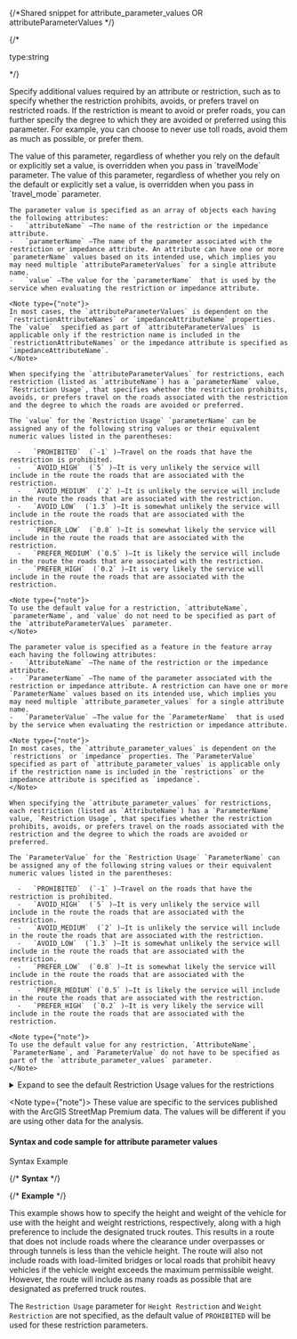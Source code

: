 {/*Shared snippet for attribute_parameter_values OR attributeParameterValues */}



<If c="requestType == 'direct'">
<ParamMetadata types={[{name:"[object]"}]} />
</If>

<If c="requestType == 'job'">
<ParamMetadata types={[{name:"table",link:"../routing-data-types#table"}]} />
</If>

{/* <p class="space-x-2"><span class="font-sm text-color-3">type:string</span></p> */}

Specify additional values required by an attribute or restriction, such as to specify whether the restriction prohibits, avoids, or prefers travel on restricted roads. If the restriction is meant to avoid or prefer roads, you can further specify the degree to which they are avoided or preferred using this parameter. For example, you can choose to never use toll roads, avoid them as much as possible, or prefer them.

<If c="requestType == 'direct'">
<Note type={"note"}>
  The value of this parameter, regardless of whether you rely on the default or explicitly set a value, is overridden when you pass in `travelMode`  parameter. 
  </Note>
</If>

<If c="requestType == 'job'">
<Note type={"note"}>
  The value of this parameter, regardless of whether you rely on the default or explicitly set a value, is overridden when you pass in `travel_mode`  parameter. 
</Note>
</If>

<If c="requestType == 'direct'">

  <MoreInfo>

    The parameter value is specified as an array of objects each having the following attributes:
    -   `attributeName` —The name of the restriction or the impedance attribute. 
    -   `parameterName` —The name of the parameter associated with the restriction or impedance attribute. An attribute can have one or more `parameterName` values based on its intended use, which implies you may need multiple `attributeParameterValues` for a single attribute name.
    -   `value` —The value for the `parameterName`  that is used by the service when evaluating the restriction or impedance attribute.

    <Note type={"note"}>
    In most cases, the `attributeParameterValues` is dependent on the `restrictionAttributeNames` or `impedanceAttributeName` properties. The `value`  specified as part of `attributeParameterValues` is applicable only if the restriction name is included in the `restrictionAttributeNames` or the impedance attribute is specified as `impedanceAttributeName`.
    </Note>

    When specifying the `attributeParameterValues` for restrictions, each restriction (listed as `attributeName`) has a `parameterName` value, `Restriction Usage`, that specifies whether the restriction prohibits, avoids, or prefers travel on the roads associated with the restriction and the degree to which the roads are avoided or preferred.

    The `value` for the `Restriction Usage` `parameterName` can be assigned any of the following string values or their equivalent numeric values listed in the parentheses:

      -   `PROHIBITED`  (`-1` )—Travel on the roads that have the restriction is prohibited.
      -   `AVOID_HIGH`  (`5` )—It is very unlikely the service will include in the route the roads that are associated with the restriction.
      -   `AVOID_MEDIUM`  (`2` )—It is unlikely the service will include in the route the roads that are associated with the restriction.
      -   `AVOID_LOW`  (`1.3` )—It is somewhat unlikely the service will include in the route the roads that are associated with the restriction.
      -   `PREFER_LOW`  (`0.8` )—It is somewhat likely the service will include in the route the roads that are associated with the restriction.
      -   `PREFER_MEDIUM` (`0.5` )—It is likely the service will include in the route the roads that are associated with the restriction.
      -   `PREFER_HIGH`  (`0.2` )—It is very likely the service will include in the route the roads that are associated with the restriction.

    <Note type={"note"}>
    To use the default value for a restriction, `attributeName`, `parameterName`, and `value` do not need to be specified as part of the `attributeParameterValues` parameter.
    </Note>

  </MoreInfo>

</If>

<If c="requestType == 'job'">

  <MoreInfo>

    The parameter value is specified as a feature in the feature array each having the following attributes:
    -   `AttributeName` —The name of the restriction or the impedance attribute. 
    -   `ParameterName` —The name of the parameter associated with the restriction or impedance attribute. A restriction can have one or more `ParameterName` values based on its intended use, which implies you may need multiple `attribute_parameter_values` for a single attribute name.
    -   `ParameterValue` —The value for the `ParameterName`  that is used by the service when evaluating the restriction or impedance attribute.

    <Note type={"note"}>
    In most cases, the `attribute_parameter_values` is dependent on the `restrictions` or `impedance` properties. The `ParameterValue`  specified as part of `attribute_parameter_values` is applicable only if the restriction name is included in the `restrictions` or the impedance attribute is specified as `impedance`.
    </Note>

    When specifying the `attribute_parameter_values` for restrictions, each restriction (listed as `AttributeName`) has a `ParameterName` value, `Restriction Usage`, that specifies whether the restriction prohibits, avoids, or prefers travel on the roads associated with the restriction and the degree to which the roads are avoided or preferred.

    The `ParameterValue` for the `Restriction Usage` `ParameterName` can be assigned any of the following string values or their equivalent numeric values listed in the parentheses:

      -   `PROHIBITED`  (`-1` )—Travel on the roads that have the restriction is prohibited.
      -   `AVOID_HIGH`  (`5` )—It is very unlikely the service will include in the route the roads that are associated with the restriction.
      -   `AVOID_MEDIUM`  (`2` )—It is unlikely the service will include in the route the roads that are associated with the restriction.
      -   `AVOID_LOW`  (`1.3` )—It is somewhat unlikely the service will include in the route the roads that are associated with the restriction.
      -   `PREFER_LOW`  (`0.8` )—It is somewhat likely the service will include in the route the roads that are associated with the restriction.
      -   `PREFER_MEDIUM` (`0.5` )—It is likely the service will include in the route the roads that are associated with the restriction.
      -   `PREFER_HIGH`  (`0.2` )—It is very likely the service will include in the route the roads that are associated with the restriction.

    <Note type={"note"}>
    To use the default value for any restriction, `AttributeName`, `ParameterName`, and `ParameterValue` do not have to be specified as part of the `attribute_parameter_values` parameter.
    </Note>

  </MoreInfo>

</If>

<details>

  <summary><span class="font-sm text-color-link">Expand to see the default Restriction Usage values for the restrictions</span></summary>

    
    <StyledTable headers={"Restriction name,Restriction parameter name,Restriction parameter default value"}>

    <StyledTableRow>

    <StyledTableCell cellStyle="markdown">

    Any Hazmat Prohibited

    </StyledTableCell>

    <StyledTableCell cellStyle="markdown">

    Restriction Usage

    </StyledTableCell>

    <StyledTableCell cellStyle="markdown">

    PROHIBITED

    </StyledTableCell>

    </StyledTableRow>

    <StyledTableRow>

    <StyledTableCell cellStyle="markdown">

    Avoid Carpool Roads

    </StyledTableCell>

    <StyledTableCell cellStyle="markdown">

    Restriction Usage

    </StyledTableCell>

    <StyledTableCell cellStyle="markdown">

    PROHIBITED

    </StyledTableCell>

    </StyledTableRow>

    <StyledTableRow>

    <StyledTableCell cellStyle="markdown">

    Avoid Express Lanes

    </StyledTableCell>

    <StyledTableCell cellStyle="markdown">

    Restriction Usage

    </StyledTableCell>

    <StyledTableCell cellStyle="markdown">

    PROHIBITED

    </StyledTableCell>

    </StyledTableRow>

    <StyledTableRow>

    <StyledTableCell cellStyle="markdown">

    Avoid Ferries

    </StyledTableCell>

    <StyledTableCell cellStyle="markdown">

    Restriction Usage

    </StyledTableCell>

    <StyledTableCell cellStyle="markdown">

    AVOID_MEDIUM

    </StyledTableCell>

    </StyledTableRow>

    <StyledTableRow>

    <StyledTableCell cellStyle="markdown">

    Avoid Gates

    </StyledTableCell>

    <StyledTableCell cellStyle="markdown">

    Restriction Usage

    </StyledTableCell>

    <StyledTableCell cellStyle="markdown">

    AVOID_MEDIUM

    </StyledTableCell>

    </StyledTableRow>

    <StyledTableRow>

    <StyledTableCell cellStyle="markdown">

    Avoid Limited Access Roads

    </StyledTableCell>

    <StyledTableCell cellStyle="markdown">

    Restriction Usage

    </StyledTableCell>

    <StyledTableCell cellStyle="markdown">

    AVOID_MEDIUM

    </StyledTableCell>

    </StyledTableRow>

    <StyledTableRow>

    <StyledTableCell cellStyle="markdown">

    Avoid Private Roads

    </StyledTableCell>

    <StyledTableCell cellStyle="markdown">

    Restriction Usage

    </StyledTableCell>

    <StyledTableCell cellStyle="markdown">

    AVOID_MEDIUM

    </StyledTableCell>

    </StyledTableRow>

    <StyledTableRow>

    <StyledTableCell cellStyle="markdown">

    Avoid Roads Unsuitable for Pedestrians

    </StyledTableCell>

    <StyledTableCell cellStyle="markdown">

    Restriction Usage

    </StyledTableCell>

    <StyledTableCell cellStyle="markdown">

    AVOID_HIGH

    </StyledTableCell>

    </StyledTableRow>

    <StyledTableRow>

    <StyledTableCell cellStyle="markdown">

    Avoid Stairways

    </StyledTableCell>

    <StyledTableCell cellStyle="markdown">

    Restriction Usage

    </StyledTableCell>

    <StyledTableCell cellStyle="markdown">

    AVOID_HIGH

    </StyledTableCell>

    </StyledTableRow>

    <StyledTableRow>

    <StyledTableCell cellStyle="markdown">

    Avoid Toll Roads

    </StyledTableCell>

    <StyledTableCell cellStyle="markdown">

    Restriction Usage

    </StyledTableCell>

    <StyledTableCell cellStyle="markdown">

    AVOID_MEDIUM

    </StyledTableCell>

    </StyledTableRow>

    <StyledTableRow>

    <StyledTableCell cellStyle="markdown">

    Avoid Toll Roads for Trucks

    </StyledTableCell>

    <StyledTableCell cellStyle="markdown">

    Restriction Usage

    </StyledTableCell>

    <StyledTableCell cellStyle="markdown">

    AVOID_MEDIUM

    </StyledTableCell>

    </StyledTableRow>

    <StyledTableRow>

    <StyledTableCell cellStyle="markdown">

    Avoid Truck Restricted Roads

    </StyledTableCell>

    <StyledTableCell cellStyle="markdown">

    Restriction Usage

    </StyledTableCell>

    <StyledTableCell cellStyle="markdown">

    AVOID_HIGH

    </StyledTableCell>

    </StyledTableRow>

    <StyledTableRow>

    <StyledTableCell cellStyle="markdown">

    Avoid Unpaved Roads

    </StyledTableCell>

    <StyledTableCell cellStyle="markdown">

    Restriction Usage

    </StyledTableCell>

    <StyledTableCell cellStyle="markdown">

    AVOID_HIGH

    </StyledTableCell>

    </StyledTableRow>

    <StyledTableRow>

    <StyledTableCell cellStyle="markdown">

    Axle Count Restriction

    </StyledTableCell>

    <StyledTableCell cellStyle="markdown">

    Number of Axles

    </StyledTableCell>

    <StyledTableCell cellStyle="markdown">

    0

    </StyledTableCell>

    </StyledTableRow>

    <StyledTableRow>

    <StyledTableCell cellStyle="markdown">

    Axle Count Restriction
    </StyledTableCell>

    <StyledTableCell cellStyle="markdown">

    Restriction Usage

    </StyledTableCell>

    <StyledTableCell cellStyle="markdown">

    PROHIBITED

    </StyledTableCell>

    </StyledTableRow>

    <StyledTableRow>

    <StyledTableCell cellStyle="markdown">

    Driving a Bus

    </StyledTableCell>

    <StyledTableCell cellStyle="markdown">

    Restriction Usage

    </StyledTableCell>

    <StyledTableCell cellStyle="markdown">

    PROHIBITED

    </StyledTableCell>

    </StyledTableRow>

    <StyledTableRow>

    <StyledTableCell cellStyle="markdown">

    Driving a Taxi

    </StyledTableCell>

    <StyledTableCell cellStyle="markdown">

    Restriction Usage

    </StyledTableCell>

    <StyledTableCell cellStyle="markdown">

    PROHIBITED

    </StyledTableCell>

    </StyledTableRow>

    <StyledTableRow>

    <StyledTableCell cellStyle="markdown">

    Driving a Truck

    </StyledTableCell>

    <StyledTableCell cellStyle="markdown">

    Restriction Usage

    </StyledTableCell>

    <StyledTableCell cellStyle="markdown">

    PROHIBITED

    </StyledTableCell>

    </StyledTableRow>

    <StyledTableRow>

    <StyledTableCell cellStyle="markdown">

    Driving an Automobile

    </StyledTableCell>

    <StyledTableCell cellStyle="markdown">

    Restriction Usage

    </StyledTableCell>

    <StyledTableCell cellStyle="markdown">

    PROHIBITED

    </StyledTableCell>

    </StyledTableRow>

    <StyledTableRow>

    <StyledTableCell cellStyle="markdown">

    Driving an Emergency Vehicle

    </StyledTableCell>

    <StyledTableCell cellStyle="markdown">

    Restriction Usage

    </StyledTableCell>

    <StyledTableCell cellStyle="markdown">

    PROHIBITED

    </StyledTableCell>

    </StyledTableRow>

    <StyledTableRow>

    <StyledTableCell cellStyle="markdown">

    Height Restriction

    </StyledTableCell>

    <StyledTableCell cellStyle="markdown">

    Restriction Usage

    </StyledTableCell>

    <StyledTableCell cellStyle="markdown">

    PROHIBITED

    </StyledTableCell>

    </StyledTableRow>

    <StyledTableRow>

    <StyledTableCell cellStyle="markdown">

    Height Restriction

    </StyledTableCell>

    <StyledTableCell cellStyle="markdown">

    Vehicle Height (meters)

    </StyledTableCell>

    <StyledTableCell cellStyle="markdown">

    0

    </StyledTableCell>

    </StyledTableRow>

    <StyledTableRow>

    <StyledTableCell cellStyle="markdown">

    Kingpin to Rear Axle Length Restriction

    </StyledTableCell>

    <StyledTableCell cellStyle="markdown">

    Restriction Usage

    </StyledTableCell>

    <StyledTableCell cellStyle="markdown">

    PROHIBITED

    </StyledTableCell>

    </StyledTableRow>

    <StyledTableRow>

    <StyledTableCell cellStyle="markdown">

    Kingpin to Rear Axle Length Restriction

    </StyledTableCell>

    <StyledTableCell cellStyle="markdown">

    Vehicle Kingpin to Rear Axle Length (meters)

    </StyledTableCell>

    <StyledTableCell cellStyle="markdown">

    0

    </StyledTableCell>

    </StyledTableRow>

    <StyledTableRow>

    <StyledTableCell cellStyle="markdown">

    Length Restriction

    </StyledTableCell>

    <StyledTableCell cellStyle="markdown">

    Restriction Usage

    </StyledTableCell>

    <StyledTableCell cellStyle="markdown">

    PROHIBITED

    </StyledTableCell>

    </StyledTableRow>

    <StyledTableRow>

    <StyledTableCell cellStyle="markdown">

    Length Restriction

    </StyledTableCell>

    <StyledTableCell cellStyle="markdown">

    Vehicle Length (meters)

    </StyledTableCell>

    <StyledTableCell cellStyle="markdown">

    0

    </StyledTableCell>

    </StyledTableRow>

    <StyledTableRow>

    <StyledTableCell cellStyle="markdown">

    Preferred for Pedestrians

    </StyledTableCell>

    <StyledTableCell cellStyle="markdown">

    Restriction Usage

    </StyledTableCell>

    <StyledTableCell cellStyle="markdown">

    PREFER_LOW

    </StyledTableCell>

    </StyledTableRow>

    <StyledTableRow>

    <StyledTableCell cellStyle="markdown">

    Riding a Motorcycle

    </StyledTableCell>

    <StyledTableCell cellStyle="markdown">

    Restriction Usage

    </StyledTableCell>

    <StyledTableCell cellStyle="markdown">

    PROHIBITED

    </StyledTableCell>

    </StyledTableRow>

    <StyledTableRow>

    <StyledTableCell cellStyle="markdown">

    Roads Under Construction Prohibited

    </StyledTableCell>

    <StyledTableCell cellStyle="markdown">

    Restriction Usage

    </StyledTableCell>

    <StyledTableCell cellStyle="markdown">

    PROHIBITED

    </StyledTableCell>

    </StyledTableRow>

    <StyledTableRow>

    <StyledTableCell cellStyle="markdown">

    Semi or Tractor with One or More Trailers Prohibited

    </StyledTableCell>

    <StyledTableCell cellStyle="markdown">

    Restriction Usage

    </StyledTableCell>

    <StyledTableCell cellStyle="markdown">

    PROHIBITED

    </StyledTableCell>

    </StyledTableRow>

    <StyledTableRow>

    <StyledTableCell cellStyle="markdown">

    Single Axle Vehicles Prohibited

    </StyledTableCell>

    <StyledTableCell cellStyle="markdown">

    Restriction Usage

    </StyledTableCell>

    <StyledTableCell cellStyle="markdown">

    PROHIBITED

    </StyledTableCell>

    </StyledTableRow>

    <StyledTableRow>

    <StyledTableCell cellStyle="markdown">

    Tandem Axle Vehicles Prohibited

    </StyledTableCell>

    <StyledTableCell cellStyle="markdown">

    Restriction Usage

    </StyledTableCell>

    <StyledTableCell cellStyle="markdown">

    PROHIBITED

    </StyledTableCell>

    </StyledTableRow>

    <StyledTableRow>

    <StyledTableCell cellStyle="markdown">

    Through Traffic Prohibited

    </StyledTableCell>

    <StyledTableCell cellStyle="markdown">

    Restriction Usage

    </StyledTableCell>

    <StyledTableCell cellStyle="markdown">

    AVOID_HIGH

    </StyledTableCell>

    </StyledTableRow>

    <StyledTableRow>

    <StyledTableCell cellStyle="markdown">

    Truck with Trailers Restriction

    </StyledTableCell>

    <StyledTableCell cellStyle="markdown">

    Restriction Usage

    </StyledTableCell>

    <StyledTableCell cellStyle="markdown">

    PROHIBITED

    </StyledTableCell>

    </StyledTableRow>

    <StyledTableRow>

    <StyledTableCell cellStyle="markdown">

    Truck with Trailers Restriction

    </StyledTableCell>


    <StyledTableCell cellStyle="markdown">

    Number of Trailers on Truck

    </StyledTableCell>

    <StyledTableCell cellStyle="markdown">

    0

    </StyledTableCell>

    </StyledTableRow>

    <StyledTableRow>

    <StyledTableCell cellStyle="markdown">

    Use Preferred Hazmat Routes

    </StyledTableCell>

    <StyledTableCell cellStyle="markdown">

    Restriction Usage

    </StyledTableCell>

    <StyledTableCell cellStyle="markdown">

    PREFER_MEDIUM

    </StyledTableCell>

    </StyledTableRow>

    <StyledTableRow>

    <StyledTableCell cellStyle="markdown">

    Use Preferred Truck Routes

    </StyledTableCell>

    <StyledTableCell cellStyle="markdown">

    Restriction Usage

    </StyledTableCell>

    <StyledTableCell cellStyle="markdown">

    PREFER_HIGH

    </StyledTableCell>

    </StyledTableRow>

    <StyledTableRow>

    <StyledTableCell cellStyle="markdown">

    Walking

    </StyledTableCell>

    <StyledTableCell cellStyle="markdown">

    Restriction Usage

    </StyledTableCell>

    <StyledTableCell cellStyle="markdown">

    PROHIBITED

    </StyledTableCell>

    </StyledTableRow>

    <StyledTableRow>

    <StyledTableCell cellStyle="markdown">

    WalkTime

    </StyledTableCell>

    <StyledTableCell cellStyle="markdown">

    Walking Speed (km/h)

    </StyledTableCell>

    <StyledTableCell cellStyle="markdown">

    5

    </StyledTableCell>

    </StyledTableRow>

    <StyledTableRow>

    <StyledTableCell cellStyle="markdown">

    Weight Restriction

    </StyledTableCell>

    <StyledTableCell cellStyle="markdown">

    Restriction Usage

    </StyledTableCell>

    <StyledTableCell cellStyle="markdown">

    PROHIBITED

    </StyledTableCell>

    </StyledTableRow>

    <StyledTableRow>

    <StyledTableCell cellStyle="markdown">

    Weight Restriction

    </StyledTableCell>

    <StyledTableCell cellStyle="markdown">

    Vehicle Weight (kilograms)

    </StyledTableCell>

    <StyledTableCell cellStyle="markdown">

    0

    </StyledTableCell>

    </StyledTableRow>

    <StyledTableRow>

    <StyledTableCell cellStyle="markdown">

    Weight per Axle Restriction

    </StyledTableCell>

    <StyledTableCell cellStyle="markdown">

    Restriction Usage

    </StyledTableCell>

    <StyledTableCell cellStyle="markdown">

    PROHIBITED

    </StyledTableCell>

    </StyledTableRow>

    <StyledTableRow>

    <StyledTableCell cellStyle="markdown">

    Weight per Axle Restriction

    </StyledTableCell>

    <StyledTableCell cellStyle="markdown">

    Vehicle Weight per Axle (kilograms)

    </StyledTableCell>

    <StyledTableCell cellStyle="markdown">

    0

    </StyledTableCell>

    </StyledTableRow>

    <StyledTableRow>

    <StyledTableCell cellStyle="markdown">

    Width Restriction

    </StyledTableCell>

    <StyledTableCell cellStyle="markdown">

    Restriction Usage

    </StyledTableCell>

    <StyledTableCell cellStyle="markdown">

    PROHIBITED

    </StyledTableCell>

    </StyledTableRow>

    <StyledTableRow>

    <StyledTableCell cellStyle="markdown">

    Width Restriction

    </StyledTableCell>

    <StyledTableCell cellStyle="markdown">

    Vehicle Width (meters)

    </StyledTableCell>

    <StyledTableCell cellStyle="markdown">

    0

    </StyledTableCell>

    </StyledTableRow>

    </StyledTable>

</details>


<If c="publication=='services-reference/enterprise'">

<Note type={"note"}>
These value are specific to the services published with the ArcGIS StreetMap Premium data. The values will be different if you are using other data for the analysis.
</Note>

</If>

#### Syntax and code sample for attribute parameter values

<Tabs>
<TabNav slot="tab-nav">
  <TabTitle is-active>Syntax</TabTitle>
  <TabTitle>Example</TabTitle>
</TabNav>

<Tab is-active>

{/* **Syntax** */}

<If c="requestType == 'job'">
<CodeBlock language="json" source="../../code-samples/shared/examples/input/attribute_parameter_values_syntax.json" maxLines={20} expandable/>
</If>

<If c="requestType == 'direct'">
<CodeBlock language="json" source="../../code-samples/shared/examples/input/attributeParameterValues_syntax.json" maxLines={20} expandable/>
</If>

</Tab>

<Tab>

{/* **Example** */}

This example shows how to specify the height and weight of the vehicle for use with the height and weight restrictions, respectively, along with a high preference to include the designated truck routes. This results in a route that does not include roads where the clearance under overpasses or through tunnels is less than the vehicle height. The route will also not include roads with load-limited bridges or local roads that prohibit heavy vehicles if the vehicle weight exceeds the maximum permissible weight. However, the route will include as many roads as possible that are designated as preferred truck routes.

The `Restriction Usage` parameter for `Height Restriction` and `Weight Restriction` are not specified, as the default value of `PROHIBITED` will be used for these restriction parameters.

<If c="requestType == 'job'">
<CodeBlock language="json" source="../../code-samples/shared/examples/input/attribute_parameter_values_example.json" maxLines={20} expandable/>
</If>

<If c="requestType == 'direct'">
<CodeBlock language="json" source="../../code-samples/shared/examples/input/attributeParameterValues_example.json" maxLines={20} expandable/>
</If>

</Tab>
</Tabs>


